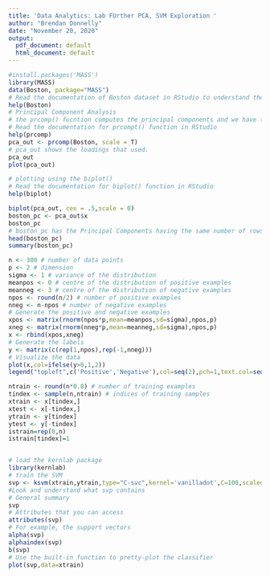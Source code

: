 ---
title: 'Data Analytics: Lab FUrther PCA, SVM Exploration '
author: "Brendan Donnelly"
date: "November 20, 2020"
output:
  pdf_document: default
  html_document: default
---

```{r}
#install.packages('MASS')
library(MASS)
data(Boston, package="MASS")
# Read the documentation of Boston dataset in RStudio to understand the dataset
help(Boston)
# Principal Component Analysis
# the prcomp() fucntion computes the principal components and we have turned on scalling
# Read the documentation for prcompt() function in RStudio
help(prcomp)
pca_out <- prcomp(Boston, scale = T)
# pca_out shows the loadings that used.
pca_out
plot(pca_out)

# plotting using the biplot()
# Read the documentation for biplot() function in RStudio
help(biplot)

biplot(pca_out, cex = .5,scale = 0)
boston_pc <- pca_out$x
boston_pc
# boston_pc has the Principal Components having the same number of rows in the original dataset
head(boston_pc)
summary(boston_pc)

```

```{r}
n <- 300 # number of data points
p <- 2 # dimension
sigma <- 1 # variance of the distribution
meanpos <- 0 # centre of the distribution of positive examples
meanneg <- 3 # centre of the distribution of negative examples
npos <- round(n/2) # number of positive examples
nneg <- n-npos # number of negative examples
# Generate the positive and negative examples
xpos <- matrix(rnorm(npos*p,mean=meanpos,sd=sigma),npos,p)
xneg <- matrix(rnorm(nneg*p,mean=meanneg,sd=sigma),npos,p)
x <- rbind(xpos,xneg)
# Generate the labels
y <- matrix(c(rep(1,npos),rep(-1,nneg)))
# Visualize the data
plot(x,col=ifelse(y>0,1,2))
legend("topleft",c('Positive','Negative'),col=seq(2),pch=1,text.col=seq(2))

ntrain <- round(n*0.8) # number of training examples
tindex <- sample(n,ntrain) # indices of training samples
xtrain <- x[tindex,]
xtest <- x[-tindex,]
ytrain <- y[tindex]
ytest <- y[-tindex]
istrain=rep(0,n)
istrain[tindex]=1


# load the kernlab package
library(kernlab)
# train the SVM
svp <- ksvm(xtrain,ytrain,type="C-svc",kernel='vanilladot',C=100,scaled=c())
#Look and understand what svp contains
# General summary
svp
# Attributes that you can access
attributes(svp)
# For example, the support vectors
alpha(svp)
alphaindex(svp)
b(svp)
# Use the built-in function to pretty-plot the classifier
plot(svp,data=xtrain)
```

```{r}


```
